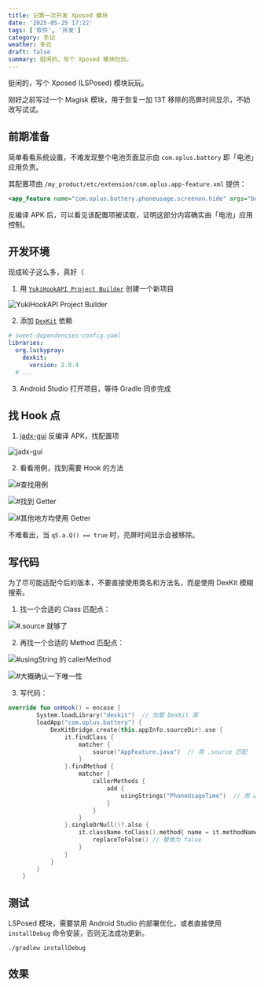 ```yaml
---
title: 记第一次开发 Xposed 模块
date: '2025-05-25 17:22'
tags: ['软件', '开发']
category: 手记
weather: 多云
draft: false
summary: 挺闲的，写个 Xposed 模块玩玩。
---
```


挺闲的，写个 Xposed (LSPosed) 模块玩玩。

刚好之前写过一个 Magisk 模块，用于恢复一加 13T 移除的亮屏时间显示，不妨改写试试。

## 前期准备

简单看看系统设置，不难发现整个电池页面显示由 `com.oplus.battery` 即「电池」应用负责。

其配置项由 `/my_product/etc/extension/com.oplus.app-feature.xml` 提供：

```xml
<app_feature name="com.oplus.battery.phoneusage.screenon.hide" args="boolean:true"/>
```

反编译 APK 后，可以看见该配置项被读取，证明这部分内容确实由「电池」应用控制。

## 开发环境

现成轮子这么多，真好（

1. 用 [`YukiHookAPI Project Builder`](https://github.com/HighCapable/YukiHookAPI-ProjectBuilder) 创建一个新项目

![YukiHookAPI Project Builder](https://s2.loli.net/2025/05/25/Gfjeanl7BMmwPgb.png)

2. 添加 [`DexKit`](https://github.com/LuckyPray/DexKit) 依赖

```yaml
# sweet-dependencies-config.yaml
libraries:
  org.luckypray:
    dexkit:
      version: 2.0.4
  # ...
```

3. Android Studio 打开项目，等待 Gradle 同步完成

## 找 Hook 点

1. [jadx-gui](https://github.com/skylot/jadx) 反编译 APK，找配置项

![jadx-gui](https://s2.loli.net/2025/05/25/vwIhYO381EiWp9Q.png)

2. 看看用例，找到需要 Hook 的方法

![#查找用例](https://s2.loli.net/2025/05/25/DNm3gW5UPx1My2q.png)

![#找到 Getter](https://s2.loli.net/2025/05/25/YoiBcjkbz9dUfOn.png)

![#其他地方均使用 Getter](https://s2.loli.net/2025/05/25/6X91PtU8yosnWLr.png)

不难看出，当 `q5.a.Q() == true` 时，亮屏时间显示会被移除。

## 写代码

为了尽可能适配今后的版本，不要直接使用类名和方法名，而是使用 DexKit 模糊搜索。

1. 找一个合适的 Class 匹配点：

![#.source 就够了](https://s2.loli.net/2025/05/25/ndUbmvWoIrA945J.png)

2. 再找一个合适的 Method 匹配点：

![#usingString 的 callerMethod](https://s2.loli.net/2025/05/25/5WFDhBieTpQSRxa.png)

![#大概确认一下唯一性](https://s2.loli.net/2025/05/25/37znCXA8RVoObvj.png)

3. 写代码：

```kotlin
override fun onHook() = encase {
        System.loadLibrary("dexkit")  // 加载 DexKit 库
        loadApp("com.oplus.battery") {
            DexKitBridge.create(this.appInfo.sourceDir).use {
                it.findClass {
                    matcher {
                        source("AppFeature.java")  // 用 .source 匹配
                    }
                }.findMethod {
                    matcher {
                        callerMethods {
                            add {
                                usingStrings("PhoneUsageTime")  // 用 usingStrings 匹配
                            }
                        }
                    }
                }.singleOrNull()?.also {
                    it.className.toClass().method{ name = it.methodName }.hook {
                        replaceToFalse() // 替换为 false
                    }
                }
            }
        }
    }
```

## 测试

LSPosed 模块，需要禁用 Android Studio 的部署优化，或者直接使用 `installDebug` 命令安装，否则无法成功更新。

```shell
./gradlew installDebug
```

## 效果

<Gallery>
  <SimpleImage alt="Result" src="https://s2.loli.net/2025/05/25/wfSAi4dQYyRoUIm.jpg" />
  <SimpleImage alt="Result" src="https://s2.loli.net/2025/05/25/U6FdyxJrNQjTRWh.jpg" />
</Gallery>

